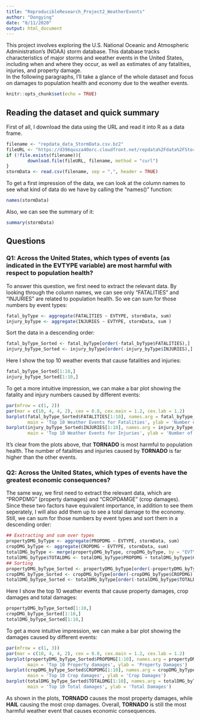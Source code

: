 ```yaml
---
title: "ReproducibleResearch_Project2_WeatherEvents"
author: "Dongying"
date: "8/11/2020"
output: html_document
---
```

This project involves exploring the U.S. National Oceanic and Atmospheric Administration's (NOAA) storm database. This database tracks characteristics of major storms and weather events in the United States, including when and where they occur, as well as estimates of any fatalities, injuries, and property damage.   
In the following paragraphs, I'll take a glance of the whole dataset and focus on damages to population health and economy due to the weather events.

```r
knitr::opts_chunk$set(echo = TRUE)
```

## Reading the dataset and quick summary
First of all, I download the data using the URL and read it into R as a data frame.
```r
filename <- "repdata_data_StormData.csv.bz2"
fileURL <- "https://d396qusza40orc.cloudfront.net/repdata%2Fdata%2FStormData.csv.bz2"
if (!file.exists(filename)){
        download.file(fileURL, filename, method = "curl")
}
stormData <- read.csv(filename, sep = ",", header = TRUE)
```
To get a first impression of the data, we can look at the column names to see what kind of data do we have by calling the "names()" function:
```r
names(stormData)
```
Also, we can see the summary of it:
```r
summary(stormData)
```

## Questions
### Q1: Across the United States, which types of events (as indicated in the EVTYPE variable) are most harmful with respect to population health?
To answer this question, we first need to extract the relevant data. By looking through the column names, we can see only "FATALITIES" and "INJURIES" are related to population health. So we can sum for those numbers by event types:
```r
fatal_byType <- aggregate(FATALITIES ~ EVTYPE, stormData, sum)
injury_byType <- aggregate(INJURIES ~ EVTYPE, stormData, sum )
```
Sort the data in a descending order:
```r
fatal_byType_Sorted <- fatal_byType[order(-fatal_byType$FATALITIES),]
injury_byType_Sorted <- injury_byType[order(-injury_byType$INJURIES),]
```
Here I show the top 10 weather events that cause fatalities and injuries:
```r
fatal_byType_Sorted[1:10,]
injury_byType_Sorted[1:10,]
```
To get a more intuitive impression, we can make a bar plot showing the fatality and injury numbers caused by different events:
```r
par(mfrow = c(1, 2))
par(mar = c(10, 4, 4, 2), cex = 0.8, cex.main = 1.2, cex.lab = 1.2)
barplot(fatal_byType_Sorted$FATALITIES[1:10], names.arg = fatal_byType_Sorted$EVTYPE[1:10], col = 'blue',
        main = 'Top 10 Weather Events for Fatalities', ylab = 'Number of Fatalities')
barplot(injury_byType_Sorted$INJURIES[1:10], names.arg = injury_byType_Sorted$EVTYPE[1:10], col = 'green',
        main = 'Top 10 Weather Events for Injuries', ylab = 'Number of Injuries')
```

It's clear from the plots above, that **TORNADO** is most harmful to population health. The number of fatalities and injuries caused by **TORNADO** is far higher than the other events.

### Q2: Across the United States, which types of events have the greatest economic consequences?
The same way, we first need to extract the relevant data, which are "PROPDMG" (property damages) and "CROPDAMGE" (crop damages). Since these two factors have equivalent importance, in addition to see them seperately, I will also add them up to see a total damage to the economy. Still,  we can sum for those numbers by event types and sort them in a descending order:
```r
## Exxtracting and sum over types
propertyDMG_byType <- aggregate(PROPDMG ~ EVTYPE, stormData, sum)
cropDMG_byType <- aggregate(CROPDMG ~ EVTYPE, stormData, sum)
totalDMG_byType <- merge(propertyDMG_byType, cropDMG_byType, by = "EVTYPE")
totalDMG_byType$TOTALDMG <- totalDMG_byType$PROPDMG + totalDMG_byType$CROPDMG
## Sorting
propertyDMG_byType_Sorted <- propertyDMG_byType[order(-propertyDMG_byType$PROPDMG),]
cropDMG_byType_Sorted <- cropDMG_byType[order(-cropDMG_byType$CROPDMG),]
totalDMG_byType_Sorted <- totalDMG_byType[order(-totalDMG_byType$TOTALDMG),]
```
Here I show the top 10 weather events that cause property damages, crop damages and total damages:
```r
propertyDMG_byType_Sorted[1:10,]
cropDMG_byType_Sorted[1:10,]
totalDMG_byType_Sorted[1:10,]
```
To get a more intuitive impression, we can make a bar plot showing the damages caused by different events:
```r
par(mfrow = c(1, 3))
par(mar = c(10, 4, 4, 2), cex = 0.8, cex.main = 1.2, cex.lab = 1.2)
barplot(propertyDMG_byType_Sorted$PROPDMG[1:10], names.arg = propertyDMG_byType_Sorted$EVTYPE[1:10], col = 'blue',
        main = 'Top 10 Property damages', ylab = 'Property Damages')
barplot(cropDMG_byType_Sorted$CROPDMG[1:10], names.arg = cropDMG_byType_Sorted$EVTYPE[1:10], col = 'green',
        main = 'Top 10 Crop damages', ylab = 'Crop Damages')
barplot(totalDMG_byType_Sorted$TOTALDMG[1:10], names.arg = totalDMG_byType_Sorted$EVTYPE[1:10], col = 'orange',
        main = 'Top 10 Total damages', ylab = 'Total Damages')
```

As shown in the plots, **TORNADO** causes the most property damages, while **HAIL** causing the most crop damages. Overall, **TORNADO** is still the most harmful weather event that causes economic consequences.